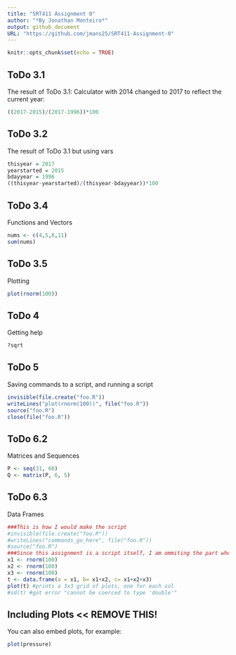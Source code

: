 ```yaml
---
title: "SRT411 Assignment 0"
author: "*By Jonathan Monteiro*"
output: github_document
URL: "https://github.com/jmans25/SRT411-Assignment-0"
---
```


```r
knitr::opts_chunk$set(echo = TRUE)
```

## ToDo 3.1
The result of ToDo 3.1: Calculator with 2014 changed to 2017 to reflect the current year:

```r
((2017-2015)/(2017-1996))*100
```

## ToDo 3.2
The result of ToDo 3.1 but using vars

```r
thisyear = 2017
yearstarted = 2015
bdayyear = 1996
((thisyear-yearstarted)/(thisyear-bdayyear))*100
```

## ToDo 3.4
Functions and Vectors

```r
nums <- c(4,5,8,11)
sum(nums)
```

## ToDo 3.5
Plotting

```r
plot(rnorm(100))
```

## ToDo 4
Getting help

```r
?sqrt
```

## ToDo 5
Saving commands to a script, and running a script

```r
invisible(file.create("foo.R"))
writeLines("plot(rnorm(100))", file("foo.R"))
source("foo.R")
close(file("foo.R"))
```

## ToDo 6.2
Matrices and Sequences

```r
P <- seq(31, 60)
Q <- matrix(P, 6, 5)
```

## ToDo 6.3
Data Frames

```r
###This is how I would make the script
#invisible(file.create("foo.R"))
#writeLines("commands_go_here", file("foo.R"))
#source("foo.R")
###Since this assignment is a script itself, I am ommiting the part where we have to make a script
x1 <- rnorm(100)
x2 <- rnorm(100)
x3 <- rnorm(100)
t <- data.frame(a = x1, b= x1+x2, c= x1+x2+x3)
plot(t) #prints a 3x3 grid of plots, one for each col
#sd(t) #got error "cannot be coerced to type 'double'"
```

## Including Plots << REMOVE THIS!
You can also embed plots, for example:

```r
plot(pressure)
```
